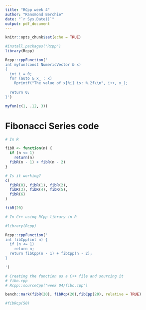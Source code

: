 ```yaml
---
title: "RCpp week 4"
author: "Ransmond Berchie"
date: "`r Sys.Date()`"
output: pdf_document
---
```


```r
knitr::opts_chunk$set(echo = TRUE)
```



```r
#install.packages("Rcpp")
library(Rcpp)
```


```r
Rcpp::cppFunction('
int myfun(const NumericVector & x)
{
  int i = 0;
  for (auto & x_ : x)
    Rprintf("The value of x[%i] is: %.2f\\n", i++, x_);
  
  return 0;
}')

myfun(c(1, .12, 3))
```



# Fibonacci Series code

```r

# In R

fibR <- function(n) {
  if (n <= 1)
    return(n)
  fibR(n - 1) + fibR(n - 2)
}

# Is it working?
c(
  fibR(0), fibR(1), fibR(2),
  fibR(3), fibR(4), fibR(5),
  fibR(6)
)

fibR(20)
```
```r
# In C++ using RCpp library in R

#library(Rcpp)

Rcpp::cppFunction('
int fibCpp(int n) {
  if (n <= 1)
    return n;
  return fibCpp(n - 1) + fibCpp(n - 2);
}

')
```



```r
# Creating the function as a C++ file and sourcing it
# fibo.cpp
# Rcpp::sourceCpp("week 04/fibo.cpp")

bench::mark(fibR(20), fibRcp(20),fibCpp(20), relative = TRUE)

#fibRcp(50)
```


